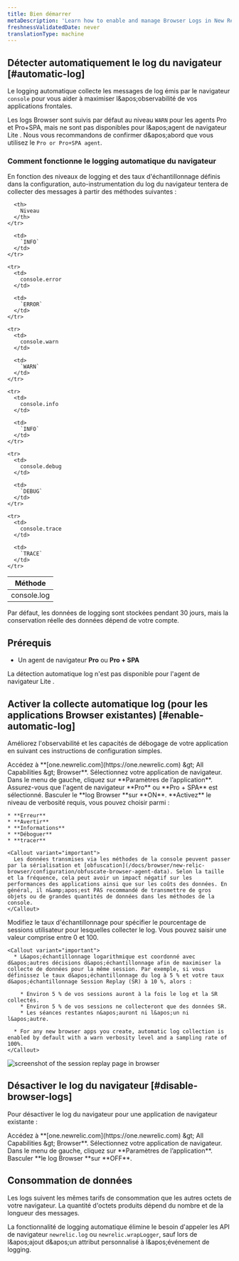 ```yaml
---
title: Bien démarrer
metaDescription: 'Learn how to enable and manage Browser Logs in New Relic, including steps for automatic log collection and how to disable the feature.'
freshnessValidatedDate: never
translationType: machine
---
```


## Détecter automatiquement le log du navigateur [#automatic-log]

Le logging automatique collecte les messages de log émis par le navigateur `console` pour vous aider à maximiser l&amp;apos;observabilité de vos applications frontales.

Les logs Browser sont suivis par défaut au niveau `WARN` pour les agents Pro et Pro+SPA, mais ne sont pas disponibles pour l&amp;apos;agent de navigateur Lite . Nous vous recommandons de confirmer d&amp;apos;abord que vous utilisez le `Pro or Pro+SPA agent`.

### Comment fonctionne le logging automatique du navigateur

En fonction des niveaux de logging et des taux d&apos;échantillonnage définis dans la configuration, auto-instrumentation du log du navigateur tentera de collecter des messages à partir des méthodes suivantes :

<table>
  <thead>
    <tr>
      <th style={{width: "200px"}}>
        Méthode
      </th>

      <th>
        Niveau
      </th>
    </tr>
  </thead>

  <tbody>
    <tr>
      <td>
        console.log
      </td>

      <td>
        `INFO`
      </td>
    </tr>

    <tr>
      <td>
        console.error
      </td>

      <td>
        `ERROR`
      </td>
    </tr>

    <tr>
      <td>
        console.warn
      </td>

      <td>
        `WARN`
      </td>
    </tr>

    <tr>
      <td>
        console.info
      </td>

      <td>
        `INFO`
      </td>
    </tr>

    <tr>
      <td>
        console.debug
      </td>

      <td>
        `DEBUG`
      </td>
    </tr>

    <tr>
      <td>
        console.trace
      </td>

      <td>
        `TRACE`
      </td>
    </tr>
  </tbody>
</table>

Par défaut, les données de logging sont stockées pendant 30 jours, mais la conservation réelle des données dépend de votre compte.

## Prérequis

* Un agent de navigateur **Pro** ou **Pro + SPA**

<Callout variant="important">
  La détection automatique log n&apos;est pas disponible pour l&apos;agent de navigateur Lite .
</Callout>

## Activer la collecte automatique log (pour les applications Browser existantes) [#enable-automatic-log]

Améliorez l&apos;observabilité et les capacités de débogage de votre application en suivant ces instructions de configuration simples.

<Steps>
  <Step>
    Accédez à **[one.newrelic.com](https://one.newrelic.com) &amp;gt; All Capabilities &amp;gt; Browser**.
  </Step>

  <Step>
    Sélectionnez votre application de navigateur.
  </Step>

  <Step>
    Dans le menu de gauche, cliquez sur **Paramètres de l’application**.
  </Step>

  <Step>
    Assurez-vous que l&apos;agent de navigateur **Pro** ou **Pro + SPA** est sélectionné.
  </Step>

  <Step>
    Basculer le **log Browser **sur **ON**.
  </Step>

  <Step>
    **Activez** le niveau de verbosité requis, vous pouvez choisir parmi :

    * **Erreur**
    * **Avertir**
    * **Informations**
    * **Déboguer**
    * **tracer**

    <Callout variant="important">
      Les données transmises via les méthodes de la console peuvent passer par la sérialisation et [obfuscation](/docs/browser/new-relic-browser/configuration/obfuscate-browser-agent-data). Selon la taille et la fréquence, cela peut avoir un impact négatif sur les performances des applications ainsi que sur les coûts des données. En général, il n&amp;apos;est PAS recommandé de transmettre de gros objets ou de grandes quantités de données dans les méthodes de la console.
    </Callout>
  </Step>

  <Step>
    Modifiez le taux d&apos;échantillonnage pour spécifier le pourcentage de sessions utilisateur pour lesquelles collecter le log. Vous pouvez saisir une valeur comprise entre 0 et 100.

    <Callout variant="important">
      * L&apos;échantillonnage logarithmique est coordonné avec d&apos;autres décisions d&apos;échantillonnage afin de maximiser la collecte de données pour la même session. Par exemple, si vous définissez le taux d&apos;échantillonnage du log à 5 % et votre taux d&apos;échantillonnage Session Replay (SR) à 10 %, alors :

        * Environ 5 % de vos sessions auront à la fois le log et la SR collectés.
        * Environ 5 % de vos sessions ne collecteront que des données SR.
        * Les séances restantes n&apos;auront ni l&apos;un ni l&apos;autre.

      * For any new browser apps you create, automatic log collection is enabled by default with a warn verbosity level and a sampling rate of 100%.
    </Callout>
  </Step>
</Steps>

<img title="Session replay" alt="screenshot of the session replay page in browser" src="/images/browser-logs-overview.webp" />

## Désactiver le log du navigateur [#disable-browser-logs]

Pour désactiver le log du navigateur pour une application de navigateur existante :

<Steps>
  <Step>
    Accédez à **[one.newrelic.com](https://one.newrelic.com) &amp;gt; All Capabilities &amp;gt; Browser**.
  </Step>

  <Step>
    Sélectionnez votre application de navigateur.
  </Step>

  <Step>
    Dans le menu de gauche, cliquez sur **Paramètres de l’application**.
  </Step>

  <Step>
    Basculer **le log Browser **sur **OFF**.
  </Step>
</Steps>

## Consommation de données

Les logs suivent les mêmes tarifs de consommation que les autres octets de votre navigateur. La quantité d&apos;octets produits dépend du nombre et de la longueur des messages.

La fonctionnalité de logging automatique élimine le besoin d&apos;appeler les API de navigateur `newrelic.log` ou `newrelic.wrapLogger`, sauf lors de l&amp;apos;ajout d&amp;apos;un attribut personnalisé à l&amp;apos;événement de logging.